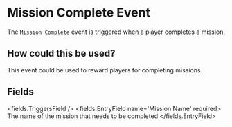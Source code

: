 
# Mission Complete Event 

The `Mission Complete` event is triggered when a player completes a mission.

## How could this be used?

This event could be used to reward players for completing missions.


## Fields

<fields.TriggersField />
<fields.EntryField name='Mission Name' required>
     The name of the mission that needs to be completed
</fields.EntryField>
